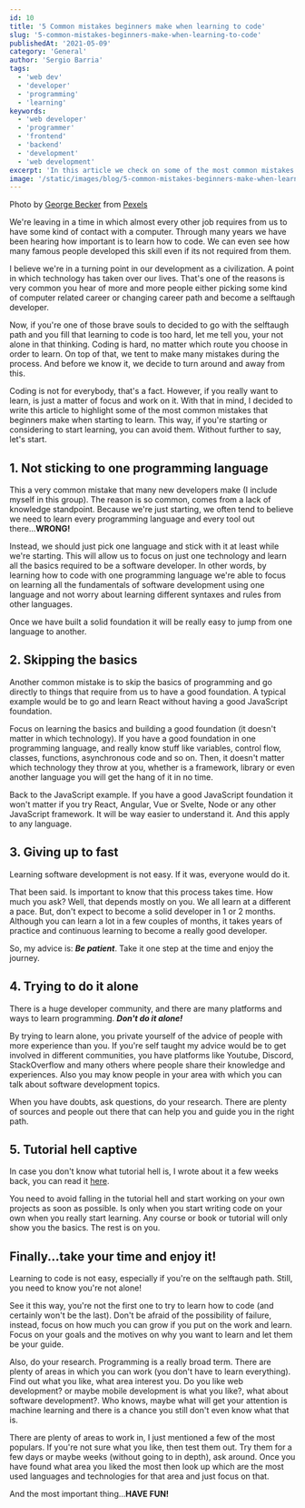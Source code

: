 ```yaml
---
id: 10
title: '5 Common mistakes beginners make when learning to code'
slug: '5-common-mistakes-beginners-make-when-learning-to-code'
publishedAt: '2021-05-09'
category: 'General'
author: 'Sergio Barria'
tags:
  - 'web dev'
  - 'developer'
  - 'programming'
  - 'learning'
keywords:
  - 'web developer'
  - 'programmer'
  - 'frontend'
  - 'backend'
  - 'development'
  - 'web development'
excerpt: 'In this article we check on some of the most common mistakes beginners make when starting to learn how to write code.'
image: '/static/images/blog/5-common-mistakes-beginners-make-when-learning-to-code/main-image.jpg'
---
```


Photo by [George Becker](https://www.pexels.com/@eye4dtail?utm_content=attributionCopyText&utm_medium=referral&utm_source=pexels) from [Pexels](https://www.pexels.com/photo/1-1-3-text-on-black-chalkboard-374918/?utm_content=attributionCopyText&utm_medium=referral&utm_source=pexels)

We're leaving in a time in which almost every other job requires from us to have some kind of contact with a computer. Through many years we have been hearing how important is to learn how to code. We can even see how many famous people developed this skill even if its not required from them.

I believe we're in a turning point in our development as a civilization. A point in which technology has taken over our lives. That's one of the reasons is very common you hear of more and more people either picking some kind of computer related career or changing career path and become a selftaugh developer.

Now, if you're one of those brave souls to decided to go with the selftaugh path and you fill that learning to code is too hard, let me tell you, your not alone in that thinking. Coding is hard, no matter which route you choose in order to learn. On top of that, we tent to make many mistakes during the process. And before we know it, we decide to turn around and away from this.

Coding is not for everybody, that's a fact. However, if you really want to learn, is just a matter of focus and work on it. With that in mind, I decided to write this article to highlight some of the most common mistakes that beginners make when starting to learn. This way, if you're starting or considering to start learning, you can avoid them. Without further to say, let's start.

## 1. Not sticking to one programming language

This a very common mistake that many new developers make (I include myself in this group). The reason is so common, comes from a lack of knowledge standpoint. Because we're just starting, we often tend to believe we need to learn every programming language and every tool out there...**WRONG!**

Instead, we should just pick one language and stick with it at least while we're starting. This will allow us to focus on just one technology and learn all the basics required to be a software developer. In other words, by learning how to code with one programming language we're able to focus on learning all the fundamentals of software development using one language and not worry about learning different syntaxes and rules from other languages.

Once we have built a solid foundation it will be really easy to jump from one language to another.

## 2. Skipping the basics

Another common mistake is to skip the basics of programming and go directly to things that require from us to have a good foundation. A typical example would be to go and learn React without having a good JavaScript foundation.

Focus on learning the basics and building a good foundation (it doesn't matter in which technology). If you have a good foundation in one programming language, and really know stuff like variables, control flow, classes, functions, asynchronous code and so on. Then, it doesn't matter which technology they throw at you, whether is a framework, library or even another language you will get the hang of it in no time.

Back to the JavaScript example. If you have a good JavaScript foundation it won't matter if you try React, Angular, Vue or Svelte, Node or any other JavaScript framework. It will be way easier to understand it. And this apply to any language.

## 3. Giving up to fast

Learning software development is not easy. If it was, everyone would do it.

That been said. Is important to know that this process takes time. How much you ask? Well, that depends mostly on you. We all learn at a different a pace. But, don't expect to become a solid developer in 1 or 2 months. Although you can learn a lot in a few couples of months, it takes years of practice and continuous learning to become a really good developer.

So, my advice is: **_Be patient_**. Take it one step at the time and enjoy the journey.

## 4. Trying to do it alone

There is a huge developer community, and there are many platforms and ways to learn programming. **_Don't do it alone!_**

By trying to learn alone, you private yourself of the advice of people with more experience than you. If you're self taught my advice would be to get involved in different communities, you have platforms like Youtube, Discord, StackOverflow and many others where people share their knowledge and experiences. Also you may know people in your area with which you can talk about software development topics.

When you have doubts, ask questions, do your research. There are plenty of sources and people out there that can help you and guide you in the right path.

## 5. Tutorial hell captive

In case you don't know what tutorial hell is, I wrote about it a few weeks back, you can read it [here](https://sergiobarria.com/blog/what-is-the-tutorial-hell-and-how-to-escape-it).

You need to avoid falling in the tutorial hell and start working on your own projects as soon as possible. Is only when you start writing code on your own when you really start learning. Any course or book or tutorial will only show you the basics. The rest is on you.

## Finally...take your time and enjoy it!

Learning to code is not easy, especially if you're on the selftaugh path. Still, you need to know you're not alone!

See it this way, you're not the first one to try to learn how to code (and certainly won't be the last). Don't be afraid of the possibility of failure, instead, focus on how much you can grow if you put on the work and learn. Focus on your goals and the motives on why you want to learn and let them be your guide.

Also, do your research. Programming is a really broad term. There are plenty of areas in which you can work (you don't have to learn everything). Find out what you like, what area interest you. Do you like web development? or maybe mobile development is what you like?, what about software development?. Who knows, maybe what will get your attention is machine learning and there is a chance you still don't even know what that is.

There are plenty of areas to work in, I just mentioned a few of the most populars. If you're not sure what you like, then test them out. Try them for a few days or maybe weeks (without going to in depth), ask around. Once you have found what area you liked the most then look up which are the most used languages and technologies for that area and just focus on that.

And the most important thing...**HAVE FUN!**
